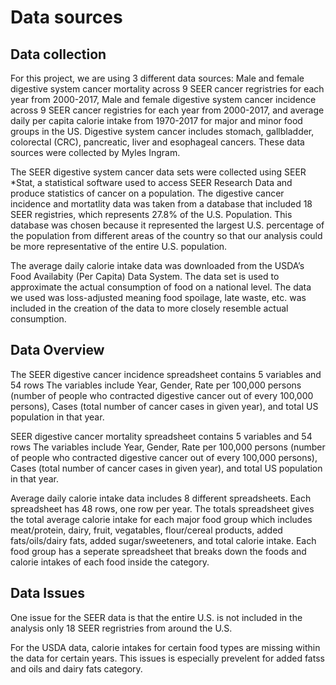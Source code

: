 # Data sources

## Data collection

For this project, we are using 3 different data sources: Male and female digestive system cancer mortality across 9 SEER cancer regristries for each year from 2000-2017, Male and female digestive system cancer incidence across 9 SEER cancer registries for each year from 2000-2017, and average daily per capita calorie intake from 1970-2017 for major and minor food groups in the US. Digestive system cancer includes stomach, gallbladder, colorectal (CRC), pancreatic, liver and esophageal cancers. These data sources were collected by Myles Ingram. 

The SEER digestive system cancer data sets were collected using SEER *Stat, a statistical software used to access SEER Research Data and produce statistics of cancer on a population. The digestive cancer incidence and mortatlity data was taken from a database that included 18 SEER registries, which represents 27.8% of the U.S. Population. This database was chosen because it represented the largest U.S. percentage of the population from different areas of the country so that our analysis could be more representative of the entire U.S. population.

The average daily calorie intake data was downloaded from the USDA's Food Availabity (Per Capita) Data System. The data set is used to approximate the actual consumption of food on a national level. The data we used was loss-adjusted meaning food spoilage, late waste, etc. was included in the creation of the data to more closely resemble actual consumption.

## Data Overview

The SEER digestive cancer incidence spreadsheet contains 5 variables and 54 rows The variables include Year, Gender, Rate per 100,000 persons (number of people who contracted digestive cancer out of every 100,000 persons), Cases (total number of cancer cases in given year), and total US population in that year.

SEER digestive cancer mortality spreadsheet contains 5 variables and 54 rows The variables include Year, Gender, Rate per 100,000 persons (number of people who contracted digestive cancer out of every 100,000 persons), Cases (total number of cancer cases in given year), and total US population in that year.

Average daily calorie intake data includes 8 different spreadsheets. Each spreadsheet has 48 rows, one row per year. The totals spreadsheet gives the total average calorie intake for each major food group which includes meat/protein, dairy, fruit, vegatables, flour/cereal products, added fats/oils/dairy fats, added sugar/sweeteners, and total calorie intake. Each food group has a seperate spreadsheet that breaks down the foods and calorie intakes of each food inside the category. 

## Data Issues

One issue for the SEER data is that the entire U.S. is not included in the analysis only 18 SEER regristries from around the U.S.

For the USDA data, calorie intakes for certain food types are missing within the data for certain years. This issues is especially prevelent for added fatss and oils and dairy fats category.